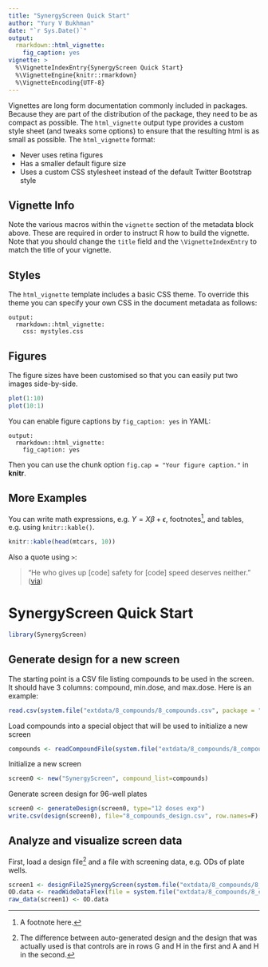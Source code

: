 ---
title: "SynergyScreen Quick Start"
author: "Yury V Bukhman"
date: "`r Sys.Date()`"
output: 
  rmarkdown::html_vignette: 
    fig_caption: yes
vignette: >
  %\VignetteIndexEntry{SynergyScreen Quick Start}
  %\VignetteEngine{knitr::rmarkdown}
  %\VignetteEncoding{UTF-8}
---

Vignettes are long form documentation commonly included in packages. Because they are part of the distribution of the package, they need to be as compact as possible. The `html_vignette` output type provides a custom style sheet (and tweaks some options) to ensure that the resulting html is as small as possible. The `html_vignette` format:

- Never uses retina figures
- Has a smaller default figure size
- Uses a custom CSS stylesheet instead of the default Twitter Bootstrap style

## Vignette Info

Note the various macros within the `vignette` section of the metadata block above. These are required in order to instruct R how to build the vignette. Note that you should change the `title` field and the `\VignetteIndexEntry` to match the title of your vignette.

## Styles

The `html_vignette` template includes a basic CSS theme. To override this theme you can specify your own CSS in the document metadata as follows:

    output: 
      rmarkdown::html_vignette:
        css: mystyles.css

## Figures

The figure sizes have been customised so that you can easily put two images side-by-side. 

```{r, fig.show='hold'}
plot(1:10)
plot(10:1)
```

You can enable figure captions by `fig_caption: yes` in YAML:

    output:
      rmarkdown::html_vignette:
        fig_caption: yes

Then you can use the chunk option `fig.cap = "Your figure caption."` in **knitr**.

## More Examples

You can write math expressions, e.g. $Y = X\beta + \epsilon$, footnotes^[A footnote here.], and tables, e.g. using `knitr::kable()`.

```{r, echo=FALSE, results='asis'}
knitr::kable(head(mtcars, 10))
```

Also a quote using `>`:

> "He who gives up [code] safety for [code] speed deserves neither."
([via](https://twitter.com/hadleywickham/status/504368538874703872))

# SynergyScreen Quick Start

```{r attach SynergyScreen}
library(SynergyScreen)
```

## Generate design for a new screen
The starting point is a CSV file listing compounds to be used in the screen. It should have 3 columns: compound, min.dose, and	max.dose. Here is an example:
```{r see the compounds file}
read.csv(system.file("extdata/8_compounds/8_compounds.csv", package = "SynergyScreen"))
```

Load compounds into a special object that will be used to initialize a new screen
```{r Load a set of compounds}
compounds <- readCompoundFile(system.file("extdata/8_compounds/8_compounds.csv", package = "SynergyScreen"))
```

Initialize a new screen
```{r Initialize a new screen}
screen0 <- new("SynergyScreen", compound_list=compounds)
```

Generate screen design for 96-well plates
```{r Generate screen design for 96-well plates}
screen0 <- generateDesign(screen0, type="12 doses exp") 
write.csv(design(screen0), file="8_compounds_design.csv", row.names=F)
```

## Analyze and visualize screen data
First, load a design file^[The difference between auto-generated design and the design that was actually used is that controls are in rows G and H in the first and A and H in the second.] and a file with screening data, e.g. ODs of plate wells.
```{r Read in the data}
screen1 <- designFile2SynergyScreen(system.file("extdata/8_compounds/8_compounds_design_actually_used.csv", package = "SynergyScreen")) 
OD.data <- readWideDataFlex(file = system.file("extdata/8_compounds/8_compounds_OD_data.csv", package = "SynergyScreen"), row = c(3,13,23,33,43,53), col = rep("G",6)) 
raw_data(screen1) <- OD.data 
```

